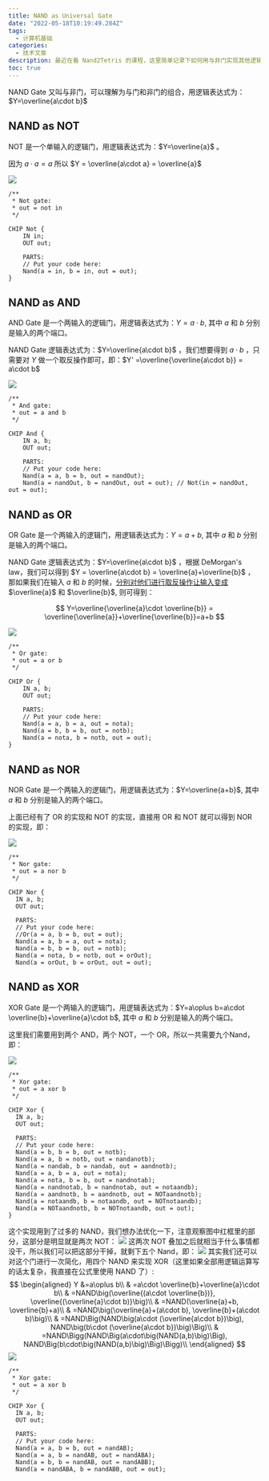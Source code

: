 ```yaml
---
title: NAND as Universal Gate
date: "2022-05-18T10:19:49.284Z"
tags:
  - 计算机基础
categories:
  - 技术文章
description: 最近在看 Nand2Tetris 的课程，这里简单记录下如何用与非门实现其他逻辑门，也就是标题 NAND as Universal Gate。A universal gate is a gate which can implement any Boolean function without need to use any other gate type.
toc: true
---
```


NAND Gate 又叫与非门，可以理解为与门和非门的组合，用逻辑表达式为：$Y=\overline{a\cdot b}$

## NAND as NOT

NOT 是一个单输入的逻辑门，用逻辑表达式为：$Y=\overline{a}$ 。

因为 $a\cdot a = a$ 所以 $Y = \overline{a\cdot a} = \overline{a}$

![](https://raw.githubusercontent.com/w1zd/image-hosting/main/img/2022/05/18/16-09-12-48e2df1cf8e864478f784e00ba475da8-NOT-GATE-7bc3cc.png)

```nand2tetris-hdl
/**
 * Not gate:
 * out = not in
 */

CHIP Not {
    IN in;
    OUT out;

    PARTS:
    // Put your code here:
    Nand(a = in, b = in, out = out);
}
```

## NAND as AND

AND Gate 是一个两输入的逻辑门，用逻辑表达式为：$Y=a\cdot b$, 其中 $a$ 和 $b$ 分别是输入的两个端口。

NAND Gate 逻辑表达式为：$Y=\overline{a\cdot b}$ ，我们想要得到 $a\cdot b$ ，只需要对 $Y$ 做一个取反操作即可，即：$Y' =\overline{\overline{a\cdot b}} = a\cdot b$

![](https://raw.githubusercontent.com/w1zd/image-hosting/main/img/2022/05/18/16-10-00-bebb701c23e2a068c6277fff14c22a7d-AND-GATE-a8a6a7.png)

```nand2tetris-hdl
/**
 * And gate:
 * out = a and b
 */

CHIP And {
    IN a, b;
    OUT out;

    PARTS:
    // Put your code here:
    Nand(a = a, b = b, out = nandOut);
    Nand(a = nandOut, b = nandOut, out = out); // Not(in = nandOut, out = out);
```

## NAND as OR

OR Gate 是一个两输入的逻辑门，用逻辑表达式为：$Y=a+b$, 其中 $a$ 和 $b$ 分别是输入的两个端口。

NAND Gate 逻辑表达式为：$Y=\overline{a\cdot b}$ ，根据 DeMorgan's law，我们可以得到 $Y = \overline{a\cdot b} = \overline{a}+\overline{b}$ ，那如果我们在输入 $a$ 和 $b$ 的时候，<u>分别对他们进行取反操作让输入变成</u> $\overline{a}$ 和 $\overline{b}$, 则可得到：

$$
Y=\overline{\overline{a}\cdot \overline{b}} = \overline{\overline{a}}+\overline{\overline{b}}=a+b
$$

![](https://raw.githubusercontent.com/w1zd/image-hosting/main/img/2022/05/18/16-10-25-06f41ba4e59bf8312619831a257e3060-OR-GATE-f3d009.png)

```nand2tetris-hdl
/**
 * Or gate:
 * out = a or b
 */

CHIP Or {
    IN a, b;
    OUT out;

    PARTS:
    // Put your code here:
    Nand(a = a, b = a, out = nota);
    Nand(a = b, b = b, out = notb);
    Nand(a = nota, b = notb, out = out);
}
```

## NAND as NOR

NOR Gate 是一个两输入的逻辑门，用逻辑表达式为：$Y=\overline{a+b}$, 其中 $a$ 和 $b$ 分别是输入的两个端口。

上面已经有了 OR 的实现和 NOT 的实现，直接用 OR 和 NOT 就可以得到 NOR 的实现，即：

![](https://raw.githubusercontent.com/w1zd/image-hosting/main/img/2022/05/18/16-10-43-25f10b34ee68752199aadd0d459bbc64-NOR-GATE-1ab0cd.png)

```nand2tetris-hdl
/**
 * Nor gate:
 * out = a nor b
 */

CHIP Nor {
  IN a, b;
  OUT out;

  PARTS:
  // Put your code here:
  //Or(a = a, b = b, out = out);
  Nand(a = a, b = a, out = nota);
  Nand(a = b, b = b, out = notb);
  Nand(a = nota, b = notb, out = orOut);
  Nand(a = orOut, b = orOut, out = out);
```

## NAND as XOR

XOR Gate 是一个两输入的逻辑门，用逻辑表达式为：$Y=a\oplus b=a\cdot \overline{b}+\overline{a}\cdot b$, 其中 $a$ 和 $b$ 分别是输入的两个端口。

这里我们需要用到两个 AND，两个 NOT，一个 OR，所以一共需要九个Nand，即：

![](https://raw.githubusercontent.com/w1zd/image-hosting/main/img/2022/05/18/16-10-58-dc900b7758d54247c8e9ee4a6b877fcc-XOR-GATE-9-bcf2ba.png)

```nand2tetris-hdl
/**
 * Xor gate:
 * out = a xor b
 */

CHIP Xor {
  IN a, b;
  OUT out;

  PARTS:
  // Put your code here:
  Nand(a = b, b = b, out = notb);
  Nand(a = a, b = notb, out = nandanotb);
  Nand(a = nandab, b = nandab, out = aandnotb);
  Nand(a = a, b = a, out = nota);
  Nand(a = nota, b = b, out = nandnotab);
  Nand(a = nandnotab, b = nandnotab, out = notaandb);
  Nand(a = aandnotb, b = aandnotb, out = NOTaandnotb);
  Nand(a = notaandb, b = notaandb, out = NOTnotaandb);
  Nand(a = NOTaandnotb, b = NOTnotaandb, out = out);
}
```

这个实现用到了过多的 NAND，我们想办法优化一下，注意观察图中红框里的部分，这部分是明显就是两次 NOT：
![](https://raw.githubusercontent.com/w1zd/image-hosting/main/img/2022/05/18/16-17-08-1c5ce4d174b8376903a0e1a862578ca9-XOR-GATE-9-INFO-98ff40.png)
这两次 NOT 叠加之后就相当于什么事情都没干，所以我们可以把这部分干掉，就剩下五个 Nand，即：
![](https://raw.githubusercontent.com/w1zd/image-hosting/main/img/2022/05/18/16-15-55-916c3a61c8cf02b9c6727c4543e1c6ae-XOR-GATE-5-ed7333.png)
其实我们还可以对这个门进行一次简化，用四个 NAND 来实现 XOR（这里如果全部用逻辑运算写的话太复杂，我直接在公式里使用 NAND 了）:
$$
\begin{aligned}
Y &=a\oplus b\\
&  =a\cdot \overline{b}+\overline{a}\cdot b\\
&  =NAND\big(\overline{(a\cdot \overline{b})}, \overline{(\overline{a}\cdot b)}\big)\\
&  =NAND(\overline{a}+b, \overline{b}+a)\\
&  =NAND\big(\overline{a}+(a\cdot b), \overline{b}+(a\cdot b)\big)\\
&  =NAND\Big(NAND\big(a\cdot (\overline{a\cdot b})\big), NAND\big(b\cdot (\overline{a\cdot b})\big)\Big)\\
&  =NAND\Bigg(NAND\Big(a\cdot\big(NAND(a,b)\big)\Big), NAND\Big(b\cdot\big(NAND(a,b)\big)\Big)\Bigg)\\
\end{aligned}
$$
![](https://raw.githubusercontent.com/w1zd/image-hosting/main/img/2022/05/18/16-18-48-145a55345ab36b1cb39652e8ff9fa102-XOR-GATE-4-9e85a7.png)

```nand2tetris-hdl
/**
 * Xor gate:
 * out = a xor b
 */

CHIP Xor {
  IN a, b;
  OUT out;

  PARTS:
  // Put your code here:
  Nand(a = a, b = b, out = nandAB);
  Nand(a = a, b = nandAB, out = nandABA);
  Nand(a = b, b = nandAB, out = nandABB);
  Nand(a = nandABA, b = nandABB, out = out);
```